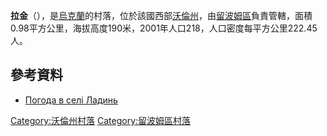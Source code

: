 {{coord|51|4|15|N|24|8|5|E|scale:30000|display=title}}

'''拉金'''（{{lang-uk|Ладинь}}），是[[烏克蘭|烏克蘭]]的村落，位於該國西部[[沃倫州|沃倫州]]，由[[留波姆區|留波姆區]]負責管轄，面積0.98平方公里，海拔高度190米，2001年人口218，人口密度每平方公里222.45人。

==參考資料==
* [http://weather.in.ua/ua/volynskaja/13005 Погода в селі Ладинь] {{Wayback|url=http://weather.in.ua/ua/volynskaja/13005 |date=20111219095526 }}

[[Category:沃倫州村落|Category:沃倫州村落]]
[[Category:留波姆區村落|Category:留波姆區村落]]


{{Volyn-geo-stub}}